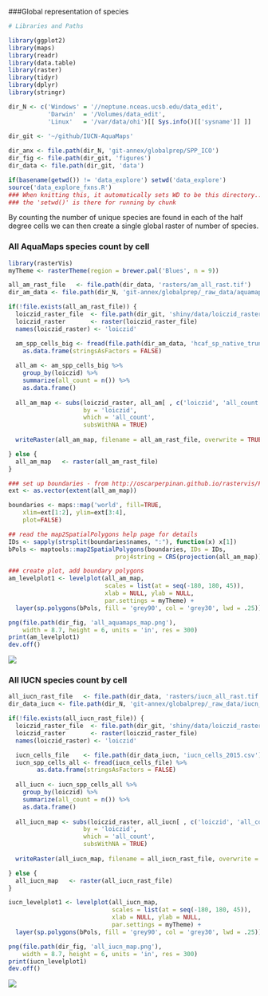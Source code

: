 ###Global representation of species

```r

# Libraries and Paths

library(ggplot2)
library(maps)
library(readr)
library(data.table)
library(raster)
library(tidyr)
library(dplyr)
library(stringr)

dir_N <- c('Windows' = '//neptune.nceas.ucsb.edu/data_edit',
           'Darwin'  = '/Volumes/data_edit',
           'Linux'   = '/var/data/ohi')[[ Sys.info()[['sysname']] ]]

dir_git <- '~/github/IUCN-AquaMaps'
  
dir_anx <- file.path(dir_N, 'git-annex/globalprep/SPP_ICO')
dir_fig <- file.path(dir_git, 'figures')
dir_data <- file.path(dir_git, 'data')

if(basename(getwd()) != 'data_explore') setwd('data_explore')
source('data_explore_fxns.R')
### When knitting this, it automatically sets WD to be this directory...
### the 'setwd()' is there for running by chunk
```

By counting the number of unique species are found in each of the half degree cells we can then create a single global raster of number of species.

### All AquaMaps species count by cell

```r

library(rasterVis)
myTheme <- rasterTheme(region = brewer.pal('Blues', n = 9))

all_am_rast_file   <- file.path(dir_data, 'rasters/am_all_rast.tif')
dir_am_data <- file.path(dir_N, 'git-annex/globalprep/_raw_data/aquamaps/v2015/csv')

if(!file.exists(all_am_rast_file)) {
  loiczid_raster_file  <- file.path(dir_git, 'shiny/data/loiczid_raster.grd')
  loiczid_raster       <- raster(loiczid_raster_file)
  names(loiczid_raster) <- 'loiczid'

  am_spp_cells_big <- fread(file.path(dir_am_data, 'hcaf_sp_native_trunc.csv')) %>%
    as.data.frame(stringsAsFactors = FALSE)
  
  all_am <- am_spp_cells_big %>%
    group_by(loiczid) %>%
    summarize(all_count = n()) %>%
    as.data.frame()
  
  all_am_map <- subs(loiczid_raster, all_am[ , c('loiczid', 'all_count')], 
                     by = 'loiczid', 
                     which = 'all_count', 
                     subsWithNA = TRUE)
  
  writeRaster(all_am_map, filename = all_am_rast_file, overwrite = TRUE)

} else {
  all_am_map   <- raster(all_am_rast_file)
}

### set up boundaries - from http://oscarperpinan.github.io/rastervis/FAQ.html#sec-7
ext <- as.vector(extent(all_am_map))

boundaries <- maps::map('world', fill=TRUE,
    xlim=ext[1:2], ylim=ext[3:4],
    plot=FALSE)

## read the map2SpatialPolygons help page for details
IDs <- sapply(strsplit(boundaries$names, ":"), function(x) x[1])
bPols <- maptools::map2SpatialPolygons(boundaries, IDs = IDs,
                              proj4string = CRS(projection(all_am_map)))

### create plot, add boundary polygons
am_levelplot1 <- levelplot(all_am_map, 
                           scales = list(at = seq(-180, 180, 45)),
                           xlab = NULL, ylab = NULL,
                           par.settings = myTheme) + 
  layer(sp.polygons(bPols, fill = 'grey90', col = 'grey30', lwd = .25))

png(file.path(dir_fig, 'all_aquamaps_map.png'),
    width = 8.7, height = 6, units = 'in', res = 300)
print(am_levelplot1)
dev.off()

```

![](../figures/all_aquamaps_map.png)

### All IUCN species count by cell

```r

all_iucn_rast_file   <- file.path(dir_data, 'rasters/iucn_all_rast.tif')
dir_data_iucn <- file.path(dir_N, 'git-annex/globalprep/_raw_data/iucn_spp')

if(!file.exists(all_iucn_rast_file)) {
  loiczid_raster_file  <- file.path(dir_git, 'shiny/data/loiczid_raster.grd')
  loiczid_raster       <- raster(loiczid_raster_file)
  names(loiczid_raster) <- 'loiczid'

  iucn_cells_file    <- file.path(dir_data_iucn, 'iucn_cells_2015.csv')
  iucn_spp_cells_all <- fread(iucn_cells_file) %>%
        as.data.frame(stringsAsFactors = FALSE)
  
  all_iucn <- iucn_spp_cells_all %>%
    group_by(loiczid) %>%
    summarize(all_count = n()) %>%
    as.data.frame()
  
  all_iucn_map <- subs(loiczid_raster, all_iucn[ , c('loiczid', 'all_count')], 
                     by = 'loiczid', 
                     which = 'all_count', 
                     subsWithNA = TRUE)
  
  writeRaster(all_iucn_map, filename = all_iucn_rast_file, overwrite = TRUE)

} else {
  all_iucn_map   <- raster(all_iucn_rast_file)
}

iucn_levelplot1 <- levelplot(all_iucn_map, 
                             scales = list(at = seq(-180, 180, 45)),
                             xlab = NULL, ylab = NULL,
                             par.settings = myTheme) + 
  layer(sp.polygons(bPols, fill = 'grey90', col = 'grey30', lwd = .25))

png(file.path(dir_fig, 'all_iucn_map.png'),
    width = 8.7, height = 6, units = 'in', res = 300)
print(iucn_levelplot1)
dev.off()

```

![](../figures/all_iucn_map.png)

